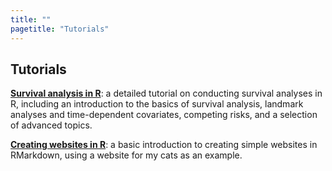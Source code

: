 ```yaml
---
title: ""
pagetitle: "Tutorials"
---
```


<link rel="stylesheet" href="styles.css" type="text/css">
<link rel="stylesheet" href="academicicons/css/academicons.min.css"/>

## Tutorials

[**Survival analysis in R**](survival_analysis_in_r_tutorial.html): a detailed tutorial on conducting survival analyses in R, including an introduction to the basics of survival analysis, landmark analyses and time-dependent covariates, competing risks, and a selection of advanced topics.

[**Creating websites in R**](rmarkdown_websites_tutorial.html): a basic introduction to creating simple websites in RMarkdown, using a website for my cats as an example.
